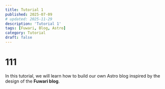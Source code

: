 ```yaml
---
title: Tutorial 1
published: 2025-07-09
# updated: 2025-11-29
description: 'Tutorial 1'
tags: [Fuwari, Blog, Astro]
category: Tutorial
draft: false
---
```



# 111

In this tutorial, we will learn how to build our own Astro blog inspired by the design of the 
**Fuwari blog**. 

<GithubCard repo="saicaca/fuwari"></GithubCard>


